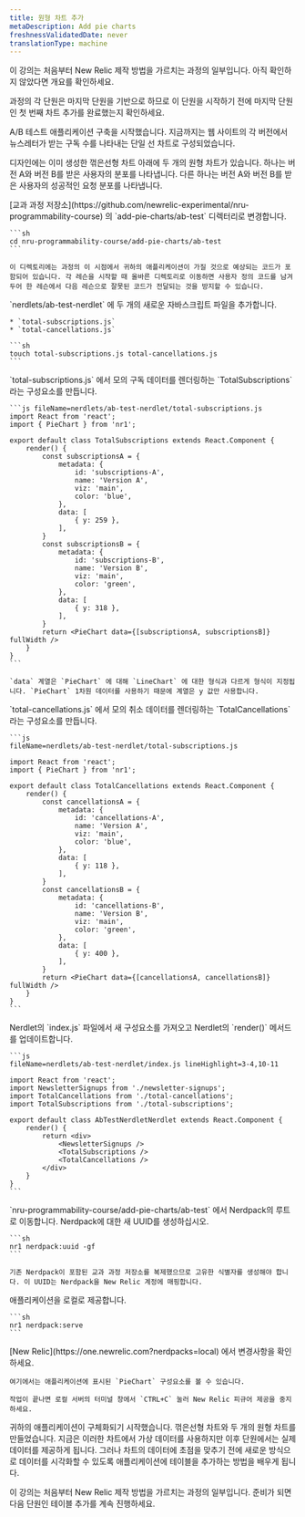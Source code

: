 ```yaml
---
title: 원형 차트 추가
metaDescription: Add pie charts
freshnessValidatedDate: never
translationType: machine
---
```


<Callout variant="tip">
  이 강의는 처음부터 New Relic 제작 방법을 가르치는 과정의 일부입니다. 아직 확인하지 않았다면 개요를 확인하세요.

  과정의 각 단원은 마지막 단원을 기반으로 하므로 이 단원을 시작하기 전에 마지막 단원인 첫 번째 차트 추가를 완료했는지 확인하세요.
</Callout>

A/B 테스트 애플리케이션 구축을 시작했습니다. 지금까지는 웹 사이트의 각 버전에서 뉴스레터가 받는 구독 수를 나타내는 단일 선 차트로 구성되었습니다.

디자인에는 이미 생성한 꺾은선형 차트 아래에 두 개의 원형 차트가 있습니다. 하나는 버전 A와 버전 B를 받은 사용자의 분포를 나타냅니다. 다른 하나는 버전 A와 버전 B를 받은 사용자의 성공적인 요청 분포를 나타냅니다.

<Steps>
  <Step>
    [교과 과정 저장소](https://github.com/newrelic-experimental/nru-programmability-course) 의 `add-pie-charts/ab-test` 디렉터리로 변경합니다.

    ```sh
    cd nru-programmability-course/add-pie-charts/ab-test
    ```

    이 디렉토리에는 과정의 이 시점에서 귀하의 애플리케이션이 가질 것으로 예상되는 코드가 포함되어 있습니다. 각 레슨을 시작할 때 올바른 디렉토리로 이동하면 사용자 정의 코드를 남겨두어 한 레슨에서 다음 레슨으로 잘못된 코드가 전달되는 것을 방지할 수 있습니다.
  </Step>

  <Step>
    `nerdlets/ab-test-nerdlet` 에 두 개의 새로운 자바스크립트 파일을 추가합니다.

    * `total-subscriptions.js`
    * `total-cancellations.js`

    ```sh
    touch total-subscriptions.js total-cancellations.js
    ```
  </Step>

  <Step>
    `total-subscriptions.js` 에서 모의 구독 데이터를 렌더링하는 `TotalSubscriptions` 라는 구성요소를 만듭니다.

    ```js fileName=nerdlets/ab-test-nerdlet/total-subscriptions.js
    import React from 'react';
    import { PieChart } from 'nr1';

    export default class TotalSubscriptions extends React.Component {
        render() {
            const subscriptionsA = {
                metadata: {
                    id: 'subscriptions-A',
                    name: 'Version A',
                    viz: 'main',
                    color: 'blue',
                },
                data: [
                    { y: 259 },
                ],
            }
            const subscriptionsB = {
                metadata: {
                    id: 'subscriptions-B',
                    name: 'Version B',
                    viz: 'main',
                    color: 'green',
                },
                data: [
                    { y: 318 },
                ],
            }
            return <PieChart data={[subscriptionsA, subscriptionsB]} fullWidth />
        }
    }
    ```

    `data` 계열은 `PieChart` 에 대해 `LineChart` 에 대한 형식과 다르게 형식이 지정됩니다. `PieChart` 1차원 데이터를 사용하기 때문에 계열은 y 값만 사용합니다.
  </Step>

  <Step>
    `total-cancellations.js` 에서 모의 취소 데이터를 렌더링하는 `TotalCancellations` 라는 구성요소를 만듭니다.

    ```js
    fileName=nerdlets/ab-test-nerdlet/total-subscriptions.js

    import React from 'react';
    import { PieChart } from 'nr1';

    export default class TotalCancellations extends React.Component {
        render() {
            const cancellationsA = {
                metadata: {
                    id: 'cancellations-A',
                    name: 'Version A',
                    viz: 'main',
                    color: 'blue',
                },
                data: [
                    { y: 118 },
                ],
            }
            const cancellationsB = {
                metadata: {
                    id: 'cancellations-B',
                    name: 'Version B',
                    viz: 'main',
                    color: 'green',
                },
                data: [
                    { y: 400 },
                ],
            }
            return <PieChart data={[cancellationsA, cancellationsB]} fullWidth />
        }
    }
    ```
  </Step>

  <Step>
    Nerdlet의 `index.js` 파일에서 새 구성요소를 가져오고 Nerdlet의 `render()` 메서드를 업데이트합니다.

    ```js
    fileName=nerdlets/ab-test-nerdlet/index.js lineHighlight=3-4,10-11

    import React from 'react';
    import NewsletterSignups from './newsletter-signups';
    import TotalCancellations from './total-cancellations';
    import TotalSubscriptions from './total-subscriptions';

    export default class AbTestNerdletNerdlet extends React.Component {
        render() {
            return <div>
                <NewsletterSignups />
                <TotalSubscriptions />
                <TotalCancellations />
            </div>
        }
    }
    ```
  </Step>

  <Step>
    `nru-programmability-course/add-pie-charts/ab-test` 에서 Nerdpack의 루트로 이동합니다.
  </Step>

  <Step>
    Nerdpack에 대한 새 UUID를 생성하십시오.

    ```sh
    nr1 nerdpack:uuid -gf
    ```

    기존 Nerdpack이 포함된 교과 과정 저장소를 복제했으므로 고유한 식별자를 생성해야 합니다. 이 UUID는 Nerdpack을 New Relic 계정에 매핑합니다.
  </Step>

  <Step>
    애플리케이션을 로컬로 제공합니다.

    ```sh
    nr1 nerdpack:serve
    ```
  </Step>

  <Step>
    [New Relic](https://one.newrelic.com?nerdpacks=local) 에서 변경사항을 확인하세요.

    여기에서는 애플리케이션에 표시된 `PieChart` 구성요소를 볼 수 있습니다.

    작업이 끝나면 로컬 서버의 터미널 창에서 `CTRL+C` 눌러 New Relic 피규어 제공을 중지하세요.
  </Step>
</Steps>

귀하의 애플리케이션이 구체화되기 시작했습니다. 꺾은선형 차트와 두 개의 원형 차트를 만들었습니다. 지금은 이러한 차트에서 가상 데이터를 사용하지만 이후 단원에서는 실제 데이터를 제공하게 됩니다. 그러나 차트의 데이터에 초점을 맞추기 전에 새로운 방식으로 데이터를 시각화할 수 있도록 애플리케이션에 테이블을 추가하는 방법을 배우게 됩니다.

<Callout variant="course">
  이 강의는 처음부터 New Relic 제작 방법을 가르치는 과정의 일부입니다. 준비가 되면 다음 단원인 테이블 추가를 계속 진행하세요.
</Callout>